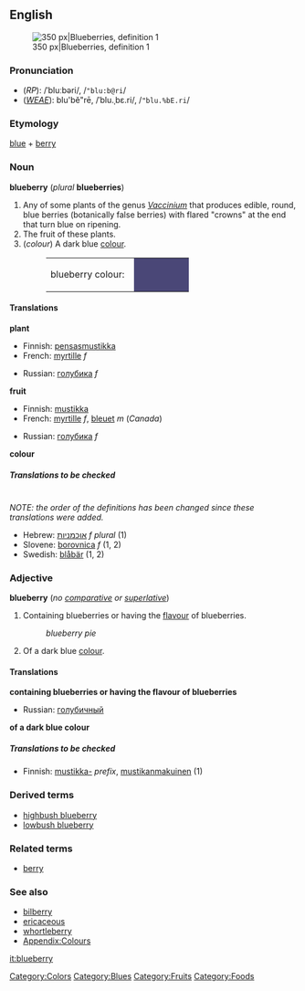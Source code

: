 {{wikipedia}}
==English==
[[Image:Blueberries.jpg|thumb|right|350 px|Blueberries, definition 1]]

===Pronunciation===
*(''RP''): /ˈbluːbəri/, /<tt>"blu:b@ri</tt>/
*(''[[WEAE]]''): blu'bĕ"rē, /ˈblu.ˌbɛ.ri/, /<tt>"blu.%bE.ri</tt>/

===Etymology===
[[blue]] + [[berry]]

===Noun===
'''blueberry''' (''plural'' '''blueberries''')

#Any of some plants of the genus ''[[Vaccinium]]'' that produces edible, round, blue berries (botanically false berries) with flared "crowns" at the end that turn blue on ripening.
#The fruit of these plants.
#(''colour'') A dark blue [[colour]].
#:<table><tr><td>blueberry colour: &nbsp;</td><td bgcolor="#4A4777" width="80">&nbsp; </td></tr></table>
<!--According to the quote, they called them "spherules", not "blueberries"
#(''geology'') A mineral formation first identified by the Mars Exploration Rover ''Opportunity'' in 2004, so-named because of its resemblance to blueberry muffins.  ''We see these strange round objects we're calling &ldquo;[[spherules]]&rdquo; embedded in the outcrop, like blueberries in a muffin.''
-->

====Translations====
'''plant'''
{{top}}
*Finnish: [[pensasmustikka]]
*French: [[myrtille]] ''f''
{{mid}}
*Russian: [[голубика]] ''f''
{{bottom}}

'''fruit'''
{{top}}
*Finnish: [[mustikka]]
*French: [[myrtille]] ''f'', [[bleuet]] ''m'' (''Canada'')
{{mid}}
*Russian: [[голубика]] ''f''
{{bottom}}

'''colour'''
{{top}}
{{mid}}
{{bottom}}

<!--definition is to be checked
'''mineral formation'''
{{top}}
{{mid}}
{{bottom}}
-->

=====Translations to be checked=====
<!--Remove this section once all of the translations below have been moved into the tables above.-->
{{checktrans}}<br>''NOTE: the order of the definitions has been changed since these translations were added.''

*Hebrew: [[אוכמניות]] ''f plural'' (1)
*Slovene: [[borovnica]] ''f'' (1, 2)
*Swedish: [[blåbär]] (1, 2)

===Adjective===
'''blueberry''' (''no [[comparative]] or [[superlative]]'')

#Containing blueberries or having the [[flavour]] of blueberries.
#:''blueberry pie''
#Of a dark blue [[colour]].

====Translations====

'''containing blueberries or having the flavour of blueberries'''
{{top}}
{{mid}}
*Russian: [[голубичный]]
{{bottom}}

'''of a dark blue colour'''
{{top}}
{{mid}}
{{bottom}}

=====Translations to be checked=====
<!--Remove this section once all of the translations below have been moved into the tables above.-->
{{checktrans}}

*Finnish: [[mustikka-]] ''prefix'', [[mustikanmakuinen]] (1)

===Derived terms===
*[[highbush blueberry]]
*[[lowbush blueberry]]

===Related terms===
*[[berry]]

===See also===
*[[bilberry]]
*[[ericaceous]]
*[[whortleberry]]
*[[Wiktionary_Appendix:Colours|Appendix:Colours]]

[[Category:Colors]]
[[Category:Blues]]
[[Category:Fruits]]
[[Category:Foods]]

[[it:blueberry]]